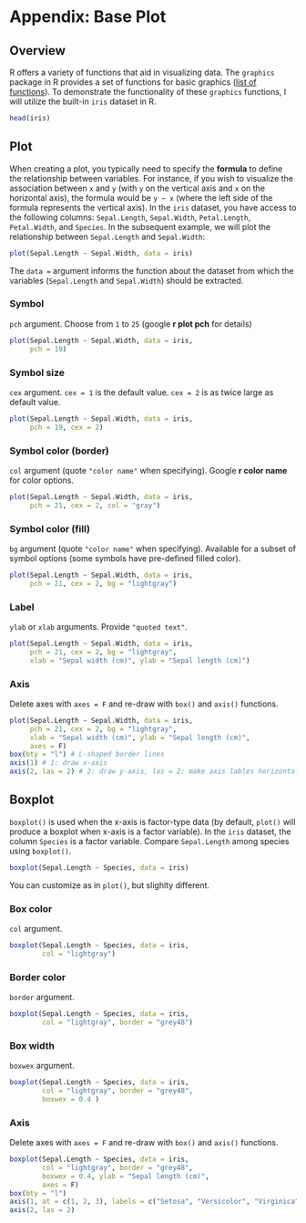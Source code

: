# Appendix: Base Plot

## Overview

R offers a variety of functions that aid in visualizing data. The `graphics` package in R provides a set of functions for basic graphics ([list of functions](https://www.rdocumentation.org/packages/graphics/versions/3.6.2)). To demonstrate the functionality of these `graphics` functions, I will utilize the built-in `iris` dataset in R.

```r
head(iris)
```

## Plot

When creating a plot, you typically need to specify the **formula** to define the relationship between variables. For instance, if you wish to visualize the association between `x` and `y` (with `y` on the vertical axis and `x` on the horizontal axis), the formula would be `y ~ x` (where the left side of the formula represents the vertical axis). In the `iris` dataset, you have access to the following columns: `Sepal.Length`, `Sepal.Width`, `Petal.Length`, `Petal.Width`, and `Species`. In the subsequent example, we will plot the relationship between `Sepal.Length` and `Sepal.Width`:

```r

plot(Sepal.Length ~ Sepal.Width, data = iris)

```

The `data =` argument informs the function about the dataset from which the variables (`Sepal.Length` and `Sepal.Width`) should be extracted.

### Symbol

`pch` argument. Choose from `1` to `25` (google **r plot pch** for details)

```r

plot(Sepal.Length ~ Sepal.Width, data = iris,
     pch = 19)

```

### Symbol size

`cex` argument. `cex = 1` is the default value. `cex = 2` is as twice large as default value.

```r

plot(Sepal.Length ~ Sepal.Width, data = iris,
     pch = 19, cex = 2)

```

### Symbol color (border)

`col` argument (quote `"color name"` when specifying). Google **r color name** for color options.

```r

plot(Sepal.Length ~ Sepal.Width, data = iris,
     pch = 21, cex = 2, col = "gray")

```

### Symbol color (fill)

`bg` argument (quote `"color name"` when specifying). Available for a subset of symbol options (some symbols have pre-defined filled color).

```r

plot(Sepal.Length ~ Sepal.Width, data = iris,
     pch = 21, cex = 2, bg = "lightgray")

```

### Label

`ylab` or `xlab` arguments. Provide `"quoted text"`.

```r

plot(Sepal.Length ~ Sepal.Width, data = iris,
     pch = 21, cex = 2, bg = "lightgray",
     xlab = "Sepal width (cm)", ylab = "Sepal length (cm)")

```

### Axis

Delete axes with `axes = F` and re-draw with `box()` and `axis()` functions.

```r

plot(Sepal.Length ~ Sepal.Width, data = iris,
     pch = 21, cex = 2, bg = "lightgray",
     xlab = "Sepal width (cm)", ylab = "Sepal length (cm)",
     axes = F)
box(bty = "l") # L-shaped border lines
axis(1) # 1: draw x-axis
axis(2, las = 2) # 2: draw y-axis, las = 2: make axis lables horizontal

```

## Boxplot

`boxplot()` is used when the x-axis is factor-type data (by default, `plot()` will produce a boxplot when x-axis is a factor variable). In the `iris` dataset, the column `Species` is a factor variable. Compare `Sepal.Length` among species using `boxplot()`.

```r

boxplot(Sepal.Length ~ Species, data = iris)

```

You can customize as in `plot()`, but slighlty different.

### Box color

`col` argument.

```r

boxplot(Sepal.Length ~ Species, data = iris,
        col = "lightgray")

```

### Border color

`border` argument.

```r

boxplot(Sepal.Length ~ Species, data = iris,
        col = "lightgray", border = "grey48")

```

### Box width

`boxwex` argument.

```r

boxplot(Sepal.Length ~ Species, data = iris,
        col = "lightgray", border = "grey48",
        boxwex = 0.4 )

```

### Axis

Delete axes with `axes = F` and re-draw with `box()` and `axis()` functions.

```r

boxplot(Sepal.Length ~ Species, data = iris,
        col = "lightgray", border = "grey48",
        boxwex = 0.4, ylab = "Sepal length (cm)",
        axes = F)
box(bty = "l")
axis(1, at = c(1, 2, 3), labels = c("Setosa", "Versicolor", "Virginica") )
axis(2, las = 2)

```
